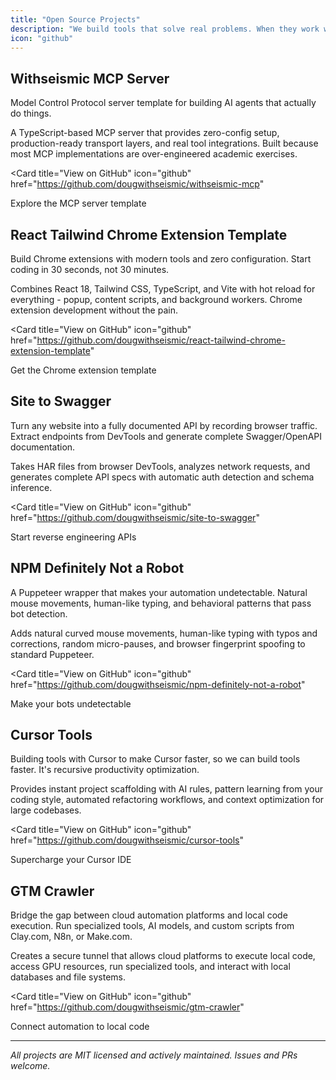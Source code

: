 ```yaml
---
title: "Open Source Projects"
description: "We build tools that solve real problems. When they work well, we open source them. Here's what we've released to help other developers ship faster."
icon: "github"
---
```


## Withseismic MCP Server

Model Control Protocol server template for building AI agents that actually do things.

A TypeScript-based MCP server that provides zero-config setup, production-ready transport layers, and real tool integrations. Built because most MCP implementations are over-engineered academic exercises.

<Card
  title="View on GitHub"
  icon="github"
  href="https://github.com/dougwithseismic/withseismic-mcp"
>
  Explore the MCP server template
</Card>

## React Tailwind Chrome Extension Template

Build Chrome extensions with modern tools and zero configuration. Start coding in 30 seconds, not 30 minutes.

Combines React 18, Tailwind CSS, TypeScript, and Vite with hot reload for everything - popup, content scripts, and background workers. Chrome extension development without the pain.

<Card
  title="View on GitHub"
  icon="github"
  href="https://github.com/dougwithseismic/react-tailwind-chrome-extension-template"
>
  Get the Chrome extension template
</Card>

## Site to Swagger

Turn any website into a fully documented API by recording browser traffic. Extract endpoints from DevTools and generate complete Swagger/OpenAPI documentation.

Takes HAR files from browser DevTools, analyzes network requests, and generates complete API specs with automatic auth detection and schema inference.

<Card
  title="View on GitHub"
  icon="github"
  href="https://github.com/dougwithseismic/site-to-swagger"
>
  Start reverse engineering APIs
</Card>

## NPM Definitely Not a Robot

A Puppeteer wrapper that makes your automation undetectable. Natural mouse movements, human-like typing, and behavioral patterns that pass bot detection.

Adds natural curved mouse movements, human-like typing with typos and corrections, random micro-pauses, and browser fingerprint spoofing to standard Puppeteer.

<Card
  title="View on GitHub"
  icon="github"
  href="https://github.com/dougwithseismic/npm-definitely-not-a-robot"
>
  Make your bots undetectable
</Card>

## Cursor Tools

Building tools with Cursor to make Cursor faster, so we can build tools faster. It's recursive productivity optimization.

Provides instant project scaffolding with AI rules, pattern learning from your coding style, automated refactoring workflows, and context optimization for large codebases.

<Card
  title="View on GitHub"
  icon="github"
  href="https://github.com/dougwithseismic/cursor-tools"
>
  Supercharge your Cursor IDE
</Card>

## GTM Crawler

Bridge the gap between cloud automation platforms and local code execution. Run specialized tools, AI models, and custom scripts from Clay.com, N8n, or Make.com.

Creates a secure tunnel that allows cloud platforms to execute local code, access GPU resources, run specialized tools, and interact with local databases and file systems.

<Card
  title="View on GitHub"
  icon="github"
  href="https://github.com/dougwithseismic/gtm-crawler"
>
  Connect automation to local code
</Card>

---

_All projects are MIT licensed and actively maintained. Issues and PRs welcome._
